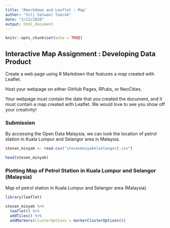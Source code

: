 ```yaml
---
title: 'Rmarkdown and Leaflet : Map'
author: "Siti Salwani Yaacob"
date: "2/13/2020"
output: html_document
---
```


```r
knitr::opts_chunk$set(echo = TRUE)
```

## Interactive Map Assignment : Developing Data Product

Create a web page using R Markdown that features a map created with Leaflet.

Host your webpage on either GitHub Pages, RPubs, or NeoCities.

Your webpage must contain the date that you created the document, and it must contain a map created with Leaflet. We would love to see you show off your creativity!

### Submission

By accessing the Open Data Malaysia, we can look the location of petrol station in Kuala Lumpur and Selangor area in Malaysia.

```r
stesen_minyak <- read.csv("stesenminyakklselangor2.csv")

head(stesen_minyak)
```

### Plotting Map of Petrol Station in Kuala Lumpur and Selangor (Malaysia)

Map of petrol station in Kuala Lumpur and Selangor area (Malaysia)

```r
library(leaflet)

stesen_minyak %>%
  leaflet() %>%
  addTiles() %>%
  addMarkers(clusterOptions = markerClusterOptions())

```



